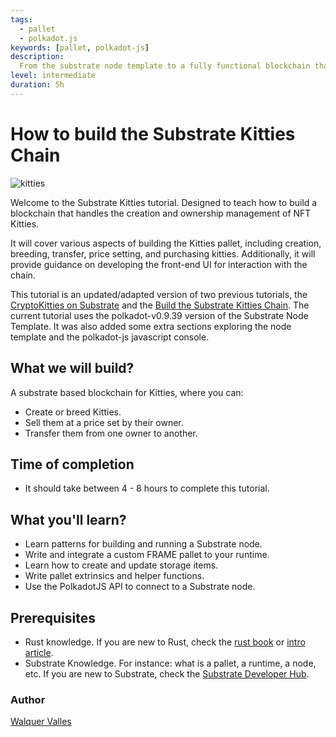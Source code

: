 ```yaml
---
tags:
  - pallet
  - polkadot.js
keywords: [pallet, polkadot-js]
description:
  From the substrate node template to a fully functional blockchain that handles kitties NFTs.
level: intermediate
duration: 5h
---
```


# How to build the Substrate Kitties Chain

![kitties](./assets/kitties.png)

Welcome to the Substrate Kitties tutorial. Designed to teach how to build a blockchain that handles 
the creation and ownership management of NFT Kitties.

It will cover various aspects of building the Kitties pallet, including creation, breeding, 
transfer, price setting, and purchasing kitties. Additionally, it will provide guidance on developing the 
front-end UI for interaction with the chain.

This tutorial is an updated/adapted version of two previous tutorials, the [CryptoKitties on Substrate](https://www.shawntabrizi.com/substrate/cryptokitties-on-substrate/)
and the [Build the Substrate Kitties Chain](https://doc.deepernetwork.org/tutorials/v3/kitties/pt1/). The current tutorial uses the polkadot-v0.9.39 version of
the Substrate Node Template. It was also added some extra sections exploring the node template and the polkadot-js javascript console.

## What we will build?

A substrate based blockchain for Kitties, where you can:

- Create or breed Kitties.
- Sell them at a price set by their owner.
- Transfer them from one owner to another.

## Time of completion

- It should take between 4 - 8 hours to complete this tutorial.

## What you'll learn?

- Learn patterns for building and running a Substrate node.
- Write and integrate a custom FRAME pallet to your runtime.
- Learn how to create and update storage items.
- Write pallet extrinsics and helper functions.
- Use the PolkadotJS API to connect to a Substrate node.

## Prerequisites

- Rust knowledge. If you are new to Rust, check the [rust book](https://doc.rust-lang.org/book/) or [intro article](https://fasterthanli.me/articles/a-half-hour-to-learn-rust).
- Substrate Knowledge. For instance: what is a pallet, a runtime, a node, etc. If you are new to 
Substrate, check the [Substrate Developer Hub](https://substrate.dev/).

### Author

[Walquer Valles](https://www.linkedin.com/in/walquerxvallesruiz/)

